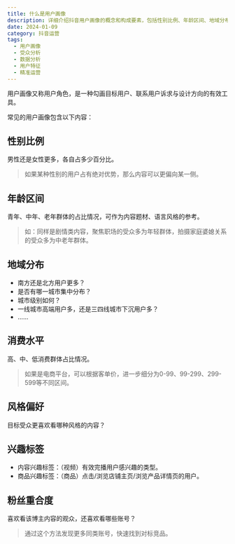 ```yaml
---
title: 什么是用户画像
description: 详细介绍抖音用户画像的概念和构成要素，包括性别比例、年龄区间、地域分布、消费水平、风格偏好等维度的分析
date: 2024-01-09
category: 抖音运营
tags:
  - 用户画像
  - 受众分析
  - 数据分析
  - 用户特征
  - 精准运营
---
```


用户画像又称用户角色，是一种勾画目标用户、联系用户诉求与设计方向的有效工具。

常见的用户画像包含以下内容：

## 性别比例

男性还是女性更多，各自占多少百分比。

> 如果某种性别的用户占有绝对优势，那么内容可以更偏向某一侧。

## 年龄区间

青年、中年、老年群体的占比情况，可作为内容题材、语言风格的参考。

> 如：同样是剧情类内容，聚焦职场的受众多为年轻群体，拍摄家庭婆媳关系的受众多为中老年群体。

## 地域分布

- 南方还是北方用户更多？
- 是否有哪一城市集中分布？
- 城市级别如何？
- 一线城市高端用户多，还是三四线城市下沉用户多？
- ……

## 消费水平

高、中、低消费群体占比情况。

> 如果是电商平台，可以根据客单价，进一步细分为0-99、99-299、299-599等不同区间。

## 风格偏好

目标受众更喜欢看哪种风格的内容？

## 兴趣标签

- 内容兴趣标签：（视频）有效完播用户感兴趣的类型。
- 商品兴趣标签：（商品）点击/浏览店铺主页/浏览产品详情页的用户。

## 粉丝重合度

喜欢看该博主内容的观众，还喜欢看哪些账号？

> 通过这个方法发现更多同类账号，快速找到对标竞品。